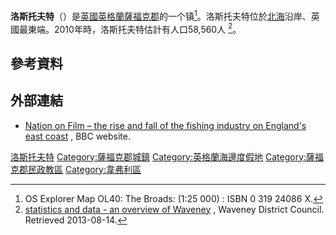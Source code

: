 {{Infobox UK place
|official_name = Lowestoft
|country = 英格兰
|region = 东英格兰
|static_image_name = Lowestoft beach and outer harbour.jpg
|static_image_2_name = 
|static_image_2_alt = 
|static_image_2_caption = 
|area_total_sq_mi = 
|area_total_km2 = 
|area_footnotes = 
|population = 71,120
|population_ref = （2008）
|os_grid_reference = TM548933
|coordinates = {{coord|52.48|1.75|dim:5000|display=inline,title}}
|label_position = 
|post_town = Lowestoft
|postcode_area = NR
|postcode_district = NR32, NR33
|dial_code = 01502
|constituency_westminster = [[韦弗尼_(英国国会选区)|韦弗尼]]
|civil_parish = Lowestoft
|shire_district = [[东萨福克|东萨福克]]
|shire_county = [[萨福克郡|萨福克郡]]
|london_distance_mi = 110
|london_direction = 西南
|website = {{URL|https://www.lowestofttowncouncil.gov.uk/|Lowestoft Town Council}}
|hide_services = 
}}

'''洛斯托夫特'''（{{lang-en|Lowestoft}}）是[[英國|英國]][[英格蘭|英格蘭]][[薩福克郡|薩福克郡]]的一个镇<ref name="OL40">OS Explorer Map OL40: The Broads: (1:25 000) : ISBN 0 319 24086 X.</ref>。洛斯托夫特位於[[北海_(大西洋)|北海]]沿岸、英國最東端。2010年時，洛斯托夫特估計有人口58,560人 <ref name=wav2010>[http://www.waveney.gov.uk/site/scripts/documents_info.php?documentID=157&categoryID=100002&pageNumber=1Economic statistics and data - an overview of Waveney] {{webarchive|url=https://web.archive.org/web/20150623100801/http://www.waveney.gov.uk/site/scripts/documents_info.php?documentID=157&categoryID=100002&pageNumber=1Economic |date=2015-06-23 }}, Waveney District Council. Retrieved 2013-08-14.</ref>。

==參考資料==
{{reflist}}
==外部連結==
* [http://www.bbc.co.uk/nationonfilm/topics/fishing/ Nation on Film – the rise and fall of the fishing industry on England's east coast] {{Wayback|url=http://www.bbc.co.uk/nationonfilm/topics/fishing/ |date=20131104035213 }}, BBC website.

{{Commons category-inline|Lowestoft}}
{{Authority control}}

{{DEFAULTSORT:Lowestoft}}
[[Category:洛斯托夫特|]]
[[Category:薩福克郡城鎮|Category:薩福克郡城鎮]]
[[Category:英格蘭海邊度假地|Category:英格蘭海邊度假地]]
[[Category:薩福克郡民政教區|Category:薩福克郡民政教區]]
[[Category:韋弗利區|Category:韋弗利區]]